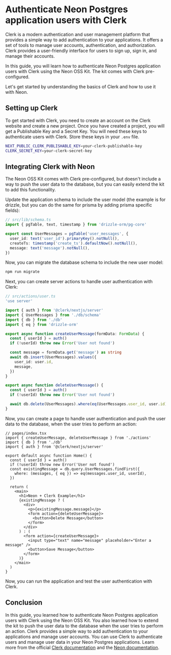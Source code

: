 # Authenticate Neon Postgres application users with Clerk

Clerk is a modern authentication and user management platform that provides a simple way to add authentication to your applications. It offers a set of tools to manage user accounts, authentication, and authorization. Clerk provides a user-friendly interface for users to sign up, sign in, and manage their accounts.

In this guide, you will learn how to authenticate Neon Postgres application users with Clerk using the Neon OSS Kit. The kit comes with Clerk pre-configured.

Let's get started by understanding the basics of Clerk and how to use it with Neon.

## Setting up Clerk

To get started with Clerk, you need to create an account on the Clerk website and create a new project. Once you have created a project, you will get a Publishable Key and a Secret Key. You will need these keys to authenticate users with Clerk. Store these keys in your `.env` file.

```bash
NEXT_PUBLIC_CLERK_PUBLISHABLE_KEY=your-clerk-publishable-key
CLERK_SECRET_KEY=your-clerk-secret-key
```

## Integrating Clerk with Neon

The Neon OSS Kit comes with Clerk pre-configured, but doesn't include a way to push the user data to the database, but you can easily extend the kit to add this functionality.

Update the application schema to include the user model (the example is for drizzle, but you can do the same for prisma by adding prisma specific fields):

```typescript
// src/lib/schema.ts
import { pgTable, text, timestamp } from 'drizzle-orm/pg-core'

export const UserMessages = pgTable('user_messages', {
  user_id: text('user_id').primaryKey().notNull(),
  createTs: timestamp('create_ts').defaultNow().notNull(),
  message: text('message').notNull(),
})
```

Now, you can migrate the database schema to include the new user model:

```bash
npm run migrate
```

Next, you can create server actions to handle user authentication with Clerk:

```typescript
// src/actions/user.ts
'use server'

import { auth } from '@clerk/nextjs/server'
import { UserMessages } from './db/schema'
import { db } from './db'
import { eq } from 'drizzle-orm'

export async function createUserMessage(formData: FormData) {
  const { userId } = auth()
  if (!userId) throw new Error('User not found')

  const message = formData.get('message') as string
  await db.insert(UserMessages).values({
    user_id: user.id,
    message,
  })
}

export async function deleteUserMessage() {
  const { userId } = auth()
  if (!userId) throw new Error('User not found')

  await db.delete(UserMessages).where(eq(UserMessages.user_id, user.id))
}
```

Now, you can create a page to handle user authentication and push the user data to the database, when the user tries to perform an action:

```tsx
// pages/index.tsx
import { createUserMessage, deleteUserMessage } from './actions'
import { db } from './db'
import { auth } from '@clerk/nextjs/server'

export default async function Home() {
  const { userId } = auth()
  if (!userId) throw new Error('User not found')
  const existingMessage = db.query.UserMessages.findFirst({
    where: (messages, { eq }) => eq(messages.user_id, userId),
  })

  return (
    <main>
      <h1>Neon + Clerk Example</h1>
      {existingMessage ? (
        <div>
          <p>{existingMessage.message}</p>
          <form action={deleteUserMessage}>
            <button>Delete Message</button>
          </form>
        </div>
      ) : (
        <form action={createUserMessage}>
          <input type="text" name="message" placeholder="Enter a message" />
          <button>Save Message</button>
        </form>
      )}
    </main>
  )
}
```

Now, you can run the application and test the user authentication with Clerk.

## Conclusion

In this guide, you learned how to authenticate Neon Postgres application users with Clerk using the Neon OSS Kit. You also learned how to extend the kit to push the user data to the database when the user tries to perform an action. Clerk provides a simple way to add authentication to your applications and manage user accounts. You can use Clerk to authenticate users and manage user data in your Neon Postgres applications.
Learn more from the official [Clerk documentation](https://clerk.com/docs/integrations/databases/neon) and the [Neon documentation](https://neon.tech/docs/guides/auth-clerk).